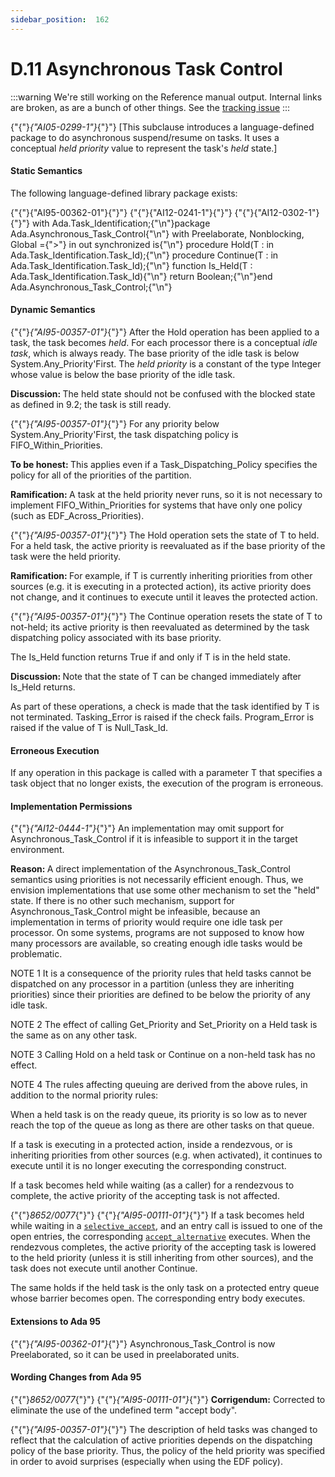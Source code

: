 ---
sidebar_position:  162
---

# D.11 Asynchronous Task Control

:::warning
We're still working on the Reference manual output.  Internal links are broken,
as are a bunch of other things.
See the [tracking issue](https://github.com/ada-lang-io/ada-lang-io/issues/20)
:::


<p>{"{"}<em>{"AI05-0299-1"}</em>{"}"} [This subclause introduces a language-defined package to do asynchronous suspend/resume on tasks. It uses a conceptual <em>held priority</em> value to represent the task's <em>held</em> state.] </p>

#### Static Semantics

<p>The following language-defined library package exists: </p>
<CodeBlock>
{"{"}{"AI95-00362-01"}{"}"} {"{"}{"AI12-0241-1"}{"}"} {"{"}{"AI12-0302-1"}{"}"} with Ada.Task_Identification;{"\n"}package Ada.Asynchronous_Task_Control{"\n"}  with Preelaborate, Nonblocking, Global ={">"} in out synchronized is{"\n"}  procedure Hold(T : in Ada.Task_Identification.Task_Id);{"\n"}  procedure Continue(T : in Ada.Task_Identification.Task_Id);{"\n"}  function Is_Held(T : Ada.Task_Identification.Task_Id){"\n"}   return Boolean;{"\n"}end Ada.Asynchronous_Task_Control;{"\n"}
</CodeBlock>


#### Dynamic Semantics

<p>{"{"}<em>{"AI95-00357-01"}</em>{"}"} After the Hold operation has been applied to a task, the task becomes <em>held</em>. For each processor there is a conceptual <em>idle task</em>, which is always ready. The base priority of the idle task is below System.Any_Priority'First. The <em>held priority</em> is a constant of the type Integer whose value is below the base priority of the idle task. </p>
<Admonition type="note">
<p><strong>Discussion: </strong>The held state should not be confused with the blocked state as defined in 9.2; the task is still ready. </p></Admonition>

<p>{"{"}<em>{"AI95-00357-01"}</em>{"}"} For any priority below System.Any_Priority'First, the task dispatching policy is FIFO_Within_Priorities. </p>
<Admonition type="note">
<p><strong>To be honest: </strong>This applies even if a Task_Dispatching_Policy specifies the policy for all of the priorities of the partition. </p></Admonition>

<Admonition type="note">
<p><strong>Ramification: </strong>A task at the held priority never runs, so it is not necessary to implement FIFO_Within_Priorities for systems that have only one policy (such as EDF_Across_Priorities). </p></Admonition>

<p>{"{"}<em>{"AI95-00357-01"}</em>{"}"} The Hold operation sets the state of T to held. For a held task, the active priority is reevaluated as if the base priority of the task were the held priority. </p>
<Admonition type="note">
<p><strong>Ramification: </strong>For example, if T is currently inheriting priorities from other sources (e.g. it is executing in a protected action), its active priority does not change, and it continues to execute until it leaves the protected action. </p></Admonition>

<p>{"{"}<em>{"AI95-00357-01"}</em>{"}"} The Continue operation resets the state of T to not-held; its active priority is then reevaluated as determined by the task dispatching policy associated with its base priority.</p>
<p>The Is_Held function returns True if and only if T is in the held state. </p>
<Admonition type="note">
<p><strong>Discussion: </strong>Note that the state of T can be changed immediately after Is_Held returns. </p></Admonition>

<p>As part of these operations, a check is made that the task identified by T is not terminated. Tasking_Error is raised if the check fails. Program_Error is raised if the value of T is Null_Task_Id.</p>

#### Erroneous Execution

<p>If any operation in this package is called with a parameter T that specifies a task object that no longer exists, the execution of the program is erroneous. </p>

#### Implementation Permissions

<p>{"{"}<em>{"AI12-0444-1"}</em>{"}"} An implementation may omit support for Asynchronous_Task_Control if it is infeasible to support it in the target environment. </p>
<Admonition type="note">
<p><strong>Reason: </strong>A direct implementation of the Asynchronous_Task_Control semantics using priorities is not necessarily efficient enough. Thus, we envision implementations that use some other mechanism to set the "held" state. If there is no other such mechanism, support for Asynchronous_Task_Control might be infeasible, because an implementation in terms of priority would require one idle task per processor. On some systems, programs are not supposed to know how many processors are available, so creating enough idle tasks would be problematic. </p></Admonition>

<Admonition type="note">
<p>NOTE 1   It is a consequence of the priority rules that held tasks cannot be dispatched on any processor in a partition (unless they are inheriting priorities) since their priorities are defined to be below the priority of any idle task.</p></Admonition>

<Admonition type="note">
<p>NOTE 2   The effect of calling Get_Priority and Set_Priority on a Held task is the same as on any other task.</p></Admonition>

<Admonition type="note">
<p>NOTE 3   Calling Hold on a held task or Continue on a non-held task has no effect.</p></Admonition>

<Admonition type="note">
<p>NOTE 4   The rules affecting queuing are derived from the above rules, in addition to the normal priority rules: </p></Admonition>

<p>When a held task is on the ready queue, its priority is so low as to never reach the top of the queue as long as there are other tasks on that queue.</p>
<p>If a task is executing in a protected action, inside a rendezvous, or is inheriting priorities from other sources (e.g. when activated), it continues to execute until it is no longer executing the corresponding construct.</p>
<p>If a task becomes held while waiting (as a caller) for a rendezvous to complete, the active priority of the accepting task is not affected.</p>
<p>{"{"}<em>8652/0077</em>{"}"} {"{"}<em>{"AI95-00111-01"}</em>{"}"} If a task becomes held while waiting in a <code><a href="../AA-9/AA-9.7#S0270">selective_accept</a></code>, and an entry call is issued to one of the open entries, the corresponding <code><a href="../AA-9/AA-9.7#S0273">accept_alternative</a></code> executes. When the rendezvous completes, the active priority of the accepting task is lowered to the held priority (unless it is still inheriting from other sources), and the task does not execute until another Continue.</p>
<p>The same holds if the held task is the only task on a protected entry queue whose barrier becomes open. The corresponding entry body executes.</p>

#### Extensions to Ada 95

<Admonition type="note">
<p>{"{"}<em>{"AI95-00362-01"}</em>{"}"} Asynchronous_Task_Control is now Preelaborated, so it can be used in preelaborated units. </p></Admonition>


#### Wording Changes from Ada 95

<Admonition type="note">
<p>{"{"}<em>8652/0077</em>{"}"} {"{"}<em>{"AI95-00111-01"}</em>{"}"} <strong>Corrigendum:</strong> Corrected to eliminate the use of the undefined term "accept body".</p></Admonition>

<Admonition type="note">
<p>{"{"}<em>{"AI95-00357-01"}</em>{"}"} The description of held tasks was changed to reflect that the calculation of active priorities depends on the dispatching policy of the base priority. Thus, the policy of the held priority was specified in order to avoid surprises (especially when using the EDF policy). </p></Admonition>

